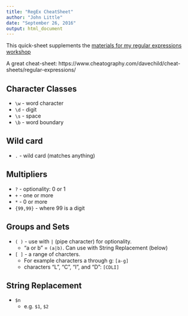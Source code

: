 ```yaml
---
title: "RegEx CheatSheet"
author: "John Little"
date: "September 26, 2016"
output: html_document
---
```


This quick-sheet supplements the [materials for my regular expressions workshop](http://libjohn.github.io/regex/regex.html)

A great cheat-sheet:  https://www.cheatography.com/davechild/cheat-sheets/regular-expressions/ 

## Character Classes
* `\w`  -  word character
* `\d`  -  digit
* `\s`  -  space
* `\b`  -  word boundary

## Wild card
* `.`  - wild card (matches anything)

## Multipliers
* `?`  - optionality:  0 or 1
* `+`  - one or more
* `*`  - 0 or more
* `{99,99}` -  where 99 is a digit


## Groups and Sets
* `( )` - use with `|` (pipe character) for optionality.  
    + "a or b" = `(a|b)`.  Can use with String Replacement (below)  
* `[ ]` - a range of charcters.  
    + For example characters a through g:  `[a-g]`  
    + characters "L", "C", "I", and "D":  `[CDLI]`


## String Replacement
* `$n`  
    + e.g. `$1`, `$2`
